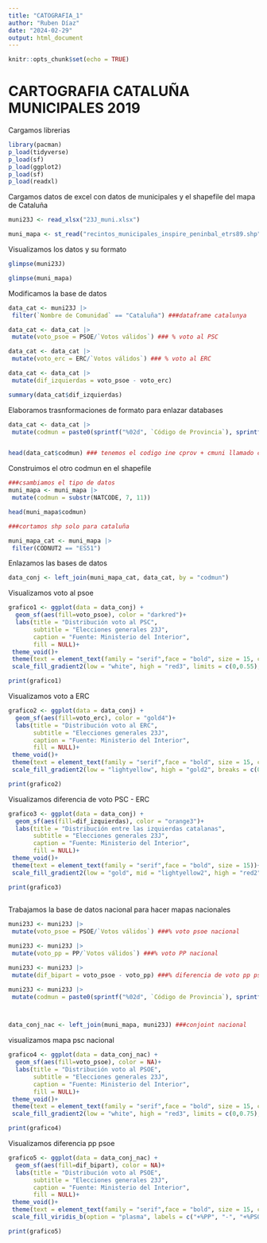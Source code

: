 ---
title: "CATOGRAFIA_1"
author: "Ruben Díaz"
date: "2024-02-29"
output: html_document
---

```{r setup, include=FALSE}
knitr::opts_chunk$set(echo = TRUE)
```

# CARTOGRAFIA CATALUÑA MUNICIPALES 2019

Cargamos librerias

```{r}
library(pacman)
p_load(tidyverse)
p_load(sf)
p_load(ggplot2)
p_load(sf)
p_load(readxl)
```

Cargamos datos de excel con datos de municipales y el shapefile del mapa de Cataluña

```{r}
muni23J <- read_xlsx("23J_muni.xlsx")

muni_mapa <- st_read("recintos_municipales_inspire_peninbal_etrs89.shp")

```

Visualizamos los datos y su formato

```{r}
glimpse(muni23J)
```

```{r}
glimpse(muni_mapa)
```

Modificamos la base de datos

```{r}
data_cat <- muni23J |> 
 filter(`Nombre de Comunidad` == "Cataluña") ###dataframe catalunya

data_cat <- data_cat |> 
 mutate(voto_psoe = PSOE/`Votos válidos`) ### % voto al PSC

data_cat <- data_cat |> 
 mutate(voto_erc = ERC/`Votos válidos`) ### % voto al ERC

data_cat <- data_cat |> 
 mutate(dif_izquierdas = voto_psoe - voto_erc)

summary(data_cat$dif_izquierdas)
```

Elaboramos trasnformaciones de formato para enlazar databases

```{r}
data_cat <- data_cat |> 
 mutate(codmun = paste0(sprintf("%02d", `Código de Provincia`), sprintf("%03d", `Código de Municipio`)))


head(data_cat$codmun) ### tenemos el codigo ine cprov + cmuni llamado codmun
```

Construimos el otro codmun en el shapefile

```{r}
###csambiamos el tipo de datos
muni_mapa <- muni_mapa |> 
 mutate(codmun = substr(NATCODE, 7, 11))

head(muni_mapa$codmun)

###cortamos shp solo para cataluña

muni_mapa_cat <- muni_mapa |> 
 filter(CODNUT2 == "ES51")

```

Enlazamos las bases de datos

```{r}
data_conj <- left_join(muni_mapa_cat, data_cat, by = "codmun")
```


Visualizamos voto al psoe

```{r}
grafico1 <- ggplot(data = data_conj) +
  geom_sf(aes(fill=voto_psoe), color = "darkred")+
  labs(title = "Distribución voto al PSC",
       subtitle = "Elecciones generales 23J",
       caption = "Fuente: Ministerio del Interior",
       fill = NULL)+
 theme_void()+
 theme(text = element_text(family = "serif",face = "bold", size = 15, color = "darkred"))+
 scale_fill_gradient2(low = "white", high = "red3", limits = c(0,0.55), breaks = c(0.4, 0.2), labels = c("+%PSC", "-%PSC"))

print(grafico1)

```

Visualizamos voto a ERC

```{r}
grafico2 <- ggplot(data = data_conj) +
  geom_sf(aes(fill=voto_erc), color = "gold4")+
  labs(title = "Distribución voto al ERC",
       subtitle = "Elecciones generales 23J",
       caption = "Fuente: Ministerio del Interior",
       fill = NULL)+
 theme_void()+
 theme(text = element_text(family = "serif",face = "bold", size = 15, color = "gold4"))+
 scale_fill_gradient2(low = "lightyellow", high = "gold2", breaks = c(0.4, 0.2), labels = c("+%ERC", "-%ERC"))

print(grafico2)
```


Visualizamos diferencia de voto PSC - ERC

```{r}
grafico3 <- ggplot(data = data_conj) +
  geom_sf(aes(fill=dif_izquierdas), color = "orange3")+
  labs(title = "Distribución entre las izquierdas catalanas",
       subtitle = "Elecciones generales 23J",
       caption = "Fuente: Ministerio del Interior",
       fill = NULL)+
 theme_void()+
 theme(text = element_text(family = "serif",face = "bold", size = 15))+
 scale_fill_gradient2(low = "gold", mid = "lightyellow2", high = "red2", breaks = c(-0.25, 0.25), labels = c("+%ERC", "+%PSC"))

print(grafico3)
                                                                                   
```


Trabajamos la base de datos nacional para hacer mapas nacionales

```{r}
muni23J <- muni23J |> 
 mutate(voto_psoe = PSOE/`Votos válidos`) ###% voto psoe nacional

muni23J <- muni23J |> 
 mutate(voto_pp = PP/`Votos válidos`) ###% voto PP nacional

muni23J <- muni23J |> 
 mutate(dif_bipart = voto_psoe - voto_pp) ###% diferencia de voto pp psoe

muni23J <- muni23J |> 
 mutate(codmun = paste0(sprintf("%02d", `Código de Provincia`), sprintf("%03d", `Código de Municipio`))) ###formato de datos nacionales



data_conj_nac <- left_join(muni_mapa, muni23J) ###conjoint nacional
```
visualizamos mapa psc nacional

```{r}
grafico4 <- ggplot(data = data_conj_nac) +
  geom_sf(aes(fill=voto_psoe), color = NA)+
  labs(title = "Distribución voto al PSOE",
       subtitle = "Elecciones generales 23J",
       caption = "Fuente: Ministerio del Interior",
       fill = NULL)+
 theme_void()+
 theme(text = element_text(family = "serif",face = "bold", size = 15, color = "darkred"))+
 scale_fill_gradient2(low = "white", high = "red3", limits = c(0,0.75), breaks = c(0.5, 0.15), labels = c("+%PSOE", "-%PSOE"))

print(grafico4)
```


Visualizamos diferencia pp psoe

```{r}
grafico5 <- ggplot(data = data_conj_nac) +
  geom_sf(aes(fill=dif_bipart), color = NA)+
  labs(title = "Distribución voto al PSOE",
       subtitle = "Elecciones generales 23J",
       caption = "Fuente: Ministerio del Interior",
       fill = NULL)+
 theme_void()+
 theme(text = element_text(family = "serif",face = "bold", size = 15, color = "black"))+
 scale_fill_viridis_b(option = "plasma", labels = c("+%PP", "-", "+%PSOE"))

print(grafico5)
```


